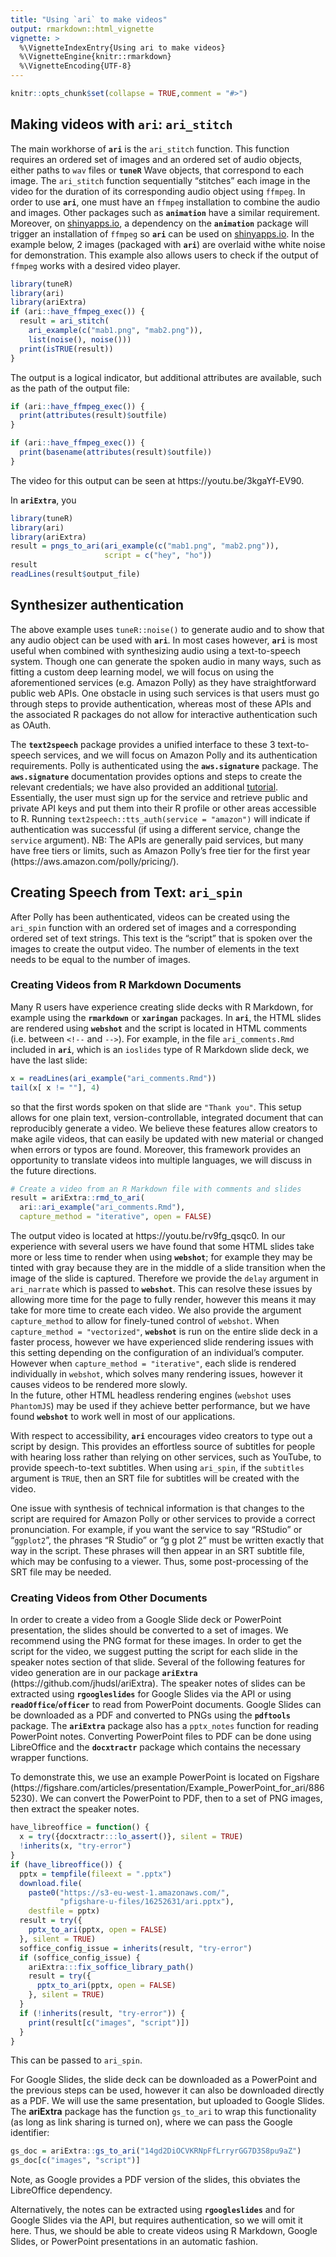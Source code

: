 ```yaml
---
title: "Using `ari` to make videos"
output: rmarkdown::html_vignette
vignette: >
  %\VignetteIndexEntry{Using ari to make videos}
  %\VignetteEngine{knitr::rmarkdown}
  %\VignetteEncoding{UTF-8}
---
```

  
```r
knitr::opts_chunk$set(collapse = TRUE,comment = "#>")
```


## Making videos with `ari`: `ari_stitch`

The main workhorse of **`ari`** is the `ari_stitch` function.  This function 
requires an ordered set of images and an ordered set of audio 
objects, either paths to `wav` files or **`tuneR`** Wave objects, that correspond to each image. The `ari_stitch` function sequentially 
"stitches" each image in the video for the duration of its corresponding audio object using `ffmpeg`.  In order to use **`ari`**, one must
have an `ffmpeg` installation to combine the audio and images. Other packages such as **`animation`** have a similar requirement.  Moreover, on [shinyapps.io]( https://www.shinyapps.io/), a dependency on the **`animation`** 
package will trigger an installation of `ffmpeg` so **`ari`** 
can be used on [shinyapps.io](https://www.shinyapps.io/).  In the example below, 2 images (packaged with **`ari`**) are overlaid withe white noise for
demonstration.  This example also allows users to check if the output of `ffmpeg` works with a desired video player.

```r
library(tuneR)
library(ari)
library(ariExtra)
if (ari::have_ffmpeg_exec()) {
  result = ari_stitch(
    ari_example(c("mab1.png", "mab2.png")),
    list(noise(), noise()))
  print(isTRUE(result))
}
```

The output is a logical indicator, but additional attributes are available, such as the path of the output file:

```r
if (ari::have_ffmpeg_exec()) {
  print(attributes(result)$outfile)
}
```

```r
if (ari::have_ffmpeg_exec()) {
  print(basename(attributes(result)$outfile))
}
```

The video for this output can be seen at https://youtu.be/3kgaYf-EV90.  

In **`ariExtra`**, you 
```r
library(tuneR)
library(ari)
library(ariExtra)
result = pngs_to_ari(ari_example(c("mab1.png", "mab2.png")),
                     script = c("hey", "ho"))
result
readLines(result$output_file)
```

## Synthesizer authentication

The above example uses `tuneR::noise()` to generate audio and to show that any audio object can be used with **`ari`**. 
In most cases however, **`ari`** 
is most useful when combined with synthesizing audio using a text-to-speech 
system. Though one can generate the spoken audio in many ways, such as 
fitting a custom deep learning model, we will focus on using the 
aforementioned services (e.g. Amazon Polly) as they have straightforward 
public web APIs. One obstacle in using such services is that users must 
go through steps to provide authentication, whereas most of these APIs 
and the associated R packages do not allow for interactive authentication 
such as OAuth.  

The **`text2speech`** package provides a unified interface to these 3
text-to-speech services, and we will focus on Amazon Polly and its authentication requirements.  Polly is authenticated using the **`aws.signature`** package.  The **`aws.signature`** documentation provides options and steps to create the relevant credentials; we have also provided an additional
[tutorial](https://seankross.com/2017/05/02/Access-Amazon-Web-Services-in-R.html).  Essentially, the user must sign up for the service and retrieve public and 
private API keys and put them into their R profile or other areas accessible to R. Running `text2speech::tts_auth(service = "amazon")` will indicate if 
authentication was successful (if using a different service, change the 
`service` argument). NB: The APIs are generally paid services, but many have 
free tiers or limits, such as Amazon Polly's free tier for the first year (https://aws.amazon.com/polly/pricing/). 
<!-- NB - nota bene -->


## Creating Speech from Text: `ari_spin`

After Polly has been authenticated, videos can be created using the `ari_spin` function with an ordered set of images and a corresponding ordered set 
of text strings.  This text is the "script" that is spoken over the 
images to create the output video.  The number of elements in the text 
needs to be equal to the number of images. 


### Creating Videos from R Markdown Documents

Many R users have experience creating slide decks with R Markdown, for 
example using the **`rmarkdown`** or 
**`xaringan`** packages.  In **`ari`**, the HTML slides 
are rendered using **`webshot`** and the script is located 
in HTML comments (i.e. between `<!--` and `-->`).  For example, in the 
file `ari_comments.Rmd` included in **`ari`**, which is an `ioslides` type of R Markdown slide 
deck, we have the last slide:

```r
x = readLines(ari_example("ari_comments.Rmd"))
tail(x[ x != ""], 4)
```



so that the first words spoken on that slide are `"Thank you"`. This setup 
allows for one plain text, version-controllable, integrated document that 
can reproducibly generate a video.  We believe these features allow creators 
to make agile videos, that can easily be updated with new material or changed 
when errors or typos are found.  Moreover, this framework provides an opportunity to translate videos into multiple languages, we will discuss in the future directions.  


```r
# Create a video from an R Markdown file with comments and slides
result = ariExtra::rmd_to_ari(
  ari::ari_example("ari_comments.Rmd"),
  capture_method = "iterative", open = FALSE)
```



The output video is located at https://youtu.be/rv9fg_qsqc0. In our 
experience with several users we have found that some HTML slides take 
more or less time to render when using **`webshot`**; for example they may 
be tinted with gray because they are in the middle of a slide transition when 
the image of the slide is captured.  Therefore we provide the `delay` argument 
in `ari_narrate` which is passed to **`webshot`**. This can resolve these 
issues by allowing more time for the page to fully render, however this 
means it may take for more time to create each video.  We also provide 
the argument `capture_method`  to allow for finely-tuned control of 
`webshot`. When `capture_method = "vectorized"`, **`webshot`** is 
run on the entire slide deck in a faster process, however we have 
experienced slide rendering issues with this setting depending on the 
configuration of an individual's computer. However when 
`capture_method = "iterative"`, each slide is rendered individually 
in `webshot`, which solves many rendering issues, however it causes 
videos to be rendered more slowly.  
In the future, other HTML headless rendering engines (`webshot` uses `PhantomJS`) may be used if they achieve better performance, but we have found **`webshot`** to work well in most of our applications.

With respect to accessibility, **`ari`** encourages video creators to 
type out a script by design. This provides an effortless source of subtitles 
for people with hearing loss rather than relying on other services, such as
YouTube, to provide speech-to-text subtitles.  When using `ari_spin`, if the
`subtitles` argument is `TRUE`, then an SRT file for subtitles will be created 
with the video.

One issue with synthesis of technical information is that changes to the script 
are required for Amazon Polly or other services to provide a correct 
pronunciation.  For example, if you want the service to say "RStudio" or 
"`ggplot2`", the phrases "R Studio" or "g g plot 2" must be written exactly 
that way in the script. These phrases will then appear in an SRT subtitle 
file, which may be confusing to a viewer.  Thus, some post-processing of the SRT file may be needed. 

### Creating Videos from Other Documents

In order to create a video from a Google Slide deck or PowerPoint 
presentation, the slides should be converted to a set of images. We 
recommend using the PNG format for these images.  In order to get the 
script for the video, we suggest putting the script for each slide in 
the speaker notes section of that slide. Several of the following features 
for video generation are in our package **`ariExtra`**
(https://github.com/jhudsl/ariExtra).  The speaker notes of slides can 
be extracted using **`rgoogleslides`**  for Google 
Slides via the API or using **`readOffice`**/**`officer`** 
to read from PowerPoint documents. Google Slides can be downloaded as a PDF and converted to PNGs using the **`pdftools`** 
package.  The **`ariExtra`** package also has a `pptx_notes` 
function for reading PowerPoint notes. Converting PowerPoint files to 
PDF can be done using LibreOffice and the **`docxtractr`** package which contains the necessary wrapper functions.

To demonstrate this, we use an example PowerPoint is located on Figshare (https://figshare.com/articles/presentation/Example_PowerPoint_for_ari/8865230).  We can convert the PowerPoint to PDF, then to a set of PNG images, then extract the speaker notes.

```r
have_libreoffice = function() {
  x = try({docxtractr:::lo_assert()}, silent = TRUE)
  !inherits(x, "try-error")
}
if (have_libreoffice()) {
  pptx = tempfile(fileext = ".pptx")
  download.file(
    paste0("https://s3-eu-west-1.amazonaws.com/", 
           "pfigshare-u-files/16252631/ari.pptx"),
    destfile = pptx)
  result = try({
    pptx_to_ari(pptx, open = FALSE)
  }, silent = TRUE)
  soffice_config_issue = inherits(result, "try-error")
  if (soffice_config_issue) {
    ariExtra:::fix_soffice_library_path()
    result = try({
      pptx_to_ari(pptx, open = FALSE)
    }, silent = TRUE)    
  }
  if (!inherits(result, "try-error")) {
    print(result[c("images", "script")])
  }
}
```

This can be passed to `ari_spin`. 

For Google Slides, the slide deck can be downloaded as a PowerPoint and the
previous steps can be used, however it can also be downloaded directly as 
a PDF. We will use the same presentation, but uploaded to Google Slides. The **ariExtra** package has the function `gs_to_ari` to wrap this functionality (as long as link sharing is turned on), where we can pass the Google identifier:

```r
gs_doc = ariExtra::gs_to_ari("14gd2DiOCVKRNpFfLrryrGG7D3S8pu9aZ")
gs_doc[c("images", "script")]
```

Note, as Google provides a PDF version of the slides, this obviates the LibreOffice dependency.

Alternatively, the notes can be extracted using
**`rgoogleslides`** and for Google Slides via the API, but requires authentication, so we will omit it here.  Thus, we should be able to create 
videos using R Markdown, Google Slides, or PowerPoint presentations in an 
automatic fashion.

